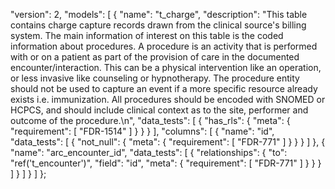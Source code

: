   "version": 2,
  "models": [
    {
      "name": "t_charge",
      "description": "This table contains charge capture records drawn from the clinical source's billing system.  The main information of interest on this table is the coded information about procedures.  A procedure is an activity that is performed with or on a patient as part of the provision of care in the documented encounter/interaction. This can be a physical intervention like an operation, or less invasive like counseling or hypnotherapy. The procedure entity should not be used to capture an event if a more specific resource already exists i.e. immunization.  All procedures should be encoded with SNOMED or HCPCS, and should include clinical context as to the site, performer and outcome of the procedure.\n",
      "data_tests": [
        {
          "has_rls": {
            "meta": {
              "requirement": [
                "FDR-1514"
              ]
            }
          }
        }
      ],
      "columns": [
        {
          "name": "id",
          "data_tests": [
            {
              "not_null": {
                "meta": {
                  "requirement": [
                    "FDR-771"
                  ]
                }
              }
            }
          ]
        },
        {
          "name": "arc_encounter_id",
          "data_tests": [
            {
              "relationships": {
                "to": "ref('t_encounter')",
                "field": "id",
                "meta": {
                  "requirement": [
                    "FDR-771"
                  ]
                }
              }
            }
          ]
        }
      ]
    }
  ]
};
